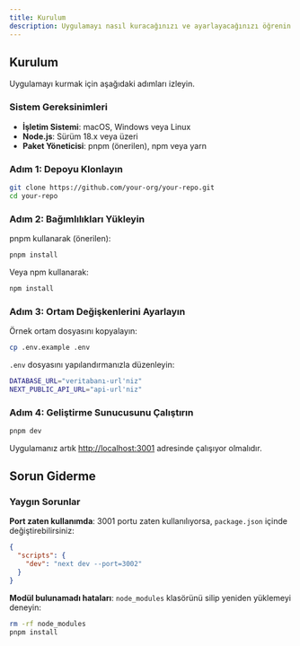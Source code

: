 ```yaml
---
title: Kurulum
description: Uygulamayı nasıl kuracağınızı ve ayarlayacağınızı öğrenin
---
```


## Kurulum

Uygulamayı kurmak için aşağıdaki adımları izleyin.

### Sistem Gereksinimleri

- **İşletim Sistemi**: macOS, Windows veya Linux
- **Node.js**: Sürüm 18.x veya üzeri
- **Paket Yöneticisi**: pnpm (önerilen), npm veya yarn

### Adım 1: Depoyu Klonlayın

```bash
git clone https://github.com/your-org/your-repo.git
cd your-repo
```

### Adım 2: Bağımlılıkları Yükleyin

pnpm kullanarak (önerilen):

```bash
pnpm install
```

Veya npm kullanarak:

```bash
npm install
```

### Adım 3: Ortam Değişkenlerini Ayarlayın

Örnek ortam dosyasını kopyalayın:

```bash
cp .env.example .env
```

`.env` dosyasını yapılandırmanızla düzenleyin:

```bash
DATABASE_URL="veritabanı-url'niz"
NEXT_PUBLIC_API_URL="api-url'niz"
```

### Adım 4: Geliştirme Sunucusunu Çalıştırın

```bash
pnpm dev
```

Uygulamanız artık [http://localhost:3001](http://localhost:3001) adresinde çalışıyor olmalıdır.

## Sorun Giderme

### Yaygın Sorunlar

**Port zaten kullanımda**: 3001 portu zaten kullanılıyorsa, `package.json` içinde değiştirebilirsiniz:

```json
{
  "scripts": {
    "dev": "next dev --port=3002"
  }
}
```

**Modül bulunamadı hataları**: `node_modules` klasörünü silip yeniden yüklemeyi deneyin:

```bash
rm -rf node_modules
pnpm install
```
